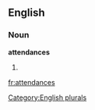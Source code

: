 
==English==

===Noun===
'''attendances'''

# {{plural of|[[attendance]]}}

[[Category:English plurals]]

[[fr:attendances]]